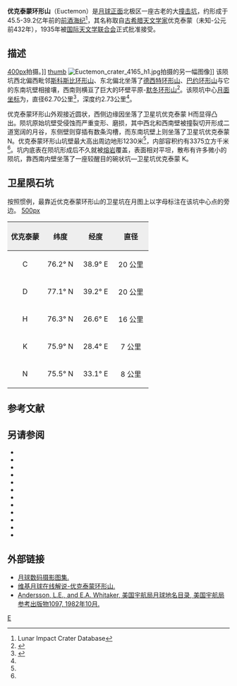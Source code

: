 {{lunar crater data |
 image=Normal Euctemon LO-IV-104H LTVT.jpg|
 caption=[[月球轨道器4号|月球轨道器4号]]拍摄的图像（图中的阴影条是原始图像中的瑕疵）|
 latitude=76.26|
 N_or_S=N|
 longitude=30.57|
 E_or_W=E|
 diameter=62.70公里|
 depth=2.73公里|
 colong=334|
 eponym=优克泰蒙}}

'''优克泰蒙环形山'''（Euctemon）是[[月球正面|月球正面]]北极区一座古老的大[[撞击坑|撞击坑]]，约形成于45.5-39.2亿年前的[[前酒海纪|前酒海纪]]<ref name="LICD">Lunar Impact Crater Database</ref>，其名称取自[[古希腊|古希腊]][[天文学家|天文学家]]优克泰蒙（未知-公元前432年），1935年被[[国际天文学联合会|国际天文学联合会]]正式批准接受。

==描述== 
[[image:Euctemon_+_Baillaud_-_LROC_-_WAC.JPG|400px]]拍摄。]] 
[[image:Lunar_crater_Euctemon.png|thumb]]
[[Image:Euctemon_crater_4165_h1.jpg|thumb]]拍摄的另一幅图像]]
该陨坑西北偏西毗邻[[斯科斯比环形山|斯科斯比环形山]]、东北偏北坐落了[[德西特环形山|德西特环形山]]、[[巴约环形山|巴约环形山]]与它的东南坑壁相接壤，西南则横亘了巨大的环壁平原-[[默冬环形山|默冬环形山]]<ref>{{Cite web |url=http://planetarynames.wr.usgs.gov/images/Lunar/lac_67_lo.pdf |title=Crater Euctemon on the map LAC-67. |accessdate=2017-02-18 |archive-date=2013-02-20 |archive-url=https://web.archive.org/web/20130220171830/http://planetarynames.wr.usgs.gov/images/Lunar/lac_67_lo.pdf |dead-url=no }}</ref>。该陨坑中心[[月面坐标|月面坐标]]为{{Coord|76.26|N|30.57|E|globe:Moon|nogoogle=1|noosm=1}}，直径62.70公里<ref name="IAU">{{Cite web |url=http://planetarynames.wr.usgs.gov/Feature/1861 |title=Directory of the International Astronomical Union |accessdate=2017-02-18 |archive-date=2018-06-22 |archive-url=https://web.archive.org/web/20180622032922/https://planetarynames.wr.usgs.gov/Feature/1861 |dead-url=no }}</ref>，深度约2.73公里<ref name="LICD"/>。

优克泰蒙环形山外观接近圆状，西侧边缘因坐落了卫星坑优克泰蒙 H而显得凸出。陨坑原始坑壁受侵蚀而严重变形、磨损，其中西北和西南壁被撞裂切开形成二道宽阔的月谷，东侧壁则穿插有数条沟槽，而东南坑壁上则坐落了卫星坑优克泰蒙 N。优克泰蒙环形山坑壁最大高出周边地形1230米<ref name="LICD"/>，内部容积约有3375立方千米<ref name="LICD"/>。坑内底表在陨坑形成后不久就被[[熔岩|熔岩]]覆盖，表面相对平坦，散布有许多微小的陨坑，靠西南内壁坐落了一座较醒目的碗状坑—卫星坑优克泰蒙 K。

==卫星陨石坑==
按照惯例，最靠近优克泰蒙环形山的卫星坑在月图上以字母标注在该坑中心点的旁边。
[[image:Euctemon_lunar_crater_map.jpg|500px]]

{| class="wikitable"
!width="25%" style="background:#eeeeee;" |优克泰蒙 
!width="25%" style="background:#eeeeee;" |纬度
!width="25%" style="background:#eeeeee;" |经度
!width="25%" style="background:#eeeeee;" |直径
|-
|align="center"|C
|align="center"|76.2° N
|align="center"|38.9° E
|align="center"|20 公里
|-
|align="center"|D
|align="center"|77.1° N
|align="center"|39.2° E
|align="center"|20 公里
|-
|align="center"|H
|align="center"|76.3° N
|align="center"|26.6° E
|align="center"|16 公里
|-
|align="center"|K
|align="center"|75.9° N
|align="center"|28.4° E
|align="center"|7 公里
|-
|align="center"|N
|align="center"|75.5° N
|align="center"|33.1° E
|align="center"|8 公里
|}{{clear}}

==参考文献==
{{reflist}}

==另请参阅==
{{refbegin}}
* {{cite book
  | last1 = Andersson
  | first1 = L. E.
  | last2 = Whitaker
  | first2 = E. A.
  | authorlink2 = Ewen Whitaker
  | date = 1982
  | title = [[NASA|NASA]] Catalogue of Lunar Nomenclature
  | publisher = NASA RP-1097
  | ref = harv
  }}
* {{cite web
  | last = Blue
  | first = Jennifer
  | date = July 25, 2007
  | title = Gazetteer of Planetary Nomenclature
  | publisher = [[United_States_Geological_Survey|USGS]]
  | url = http://planetarynames.wr.usgs.gov/
  | accessdate = 2007-08-05
  | ref = harv
  | archive-date = 2012-04-08
  | archive-url = https://www.webcitation.org/66mXDr4G9?url=http://planetarynames.wr.usgs.gov/
  | dead-url = no
  }}
* {{cite book
  | last1 = Bussey
  | first1 = B.
  | authorlink1 = Ben Bussey
  | last2 = Spudis
  | first2 = P.
  | authorlink2 = Paul Spudis
  | date = 2004
  | title = The Clementine Atlas of the Moon
  | publisher = Cambridge University Press
  | location = New York
  | isbn = 978-0-521-81528-4
  | ref = harv
  }}
* {{cite book
  | last1 = Cocks
  | first1 = Elijah E.
  | last2 = Cocks
  | first2 = Josiah C.
  | date = 1995
  | title = Who's Who on the Moon: A Biographical Dictionary of Lunar Nomenclature
  | url = https://archive.org/details/isbn_9780936389271
  | publisher = Tudor Publishers
  | isbn = 978-0-936389-27-1
  | ref = harv
  }}
* {{cite web
  | last = McDowell
  | first = Jonathan
  | date = July 15, 2007
  | url = http://host.planet4589.org/astro/lunar/
  | title = Lunar Nomenclature
  | publisher = Jonathan's Space Report
  | accessdate = 2007-10-24
  | ref = harv
  | archive-date = 2012-05-26
  | archive-url = https://www.webcitation.org/67wcYNfK3?url=http://host.planet4589.org/astro/lunar/
  | dead-url = no
  }}
* {{cite journal| last1 = Menzel| first1 = D. H.| last2 = Minnaert| first2 = M.| last3 = Levin| first3 = B.| last4 = Dollfus| first4 = A.| last5 = Bell| first5 = B.| title = Report on Lunar Nomenclature by the Working Group of Commission 17 of the IAU| doi = 10.1007/BF00171763| journal = Space Science Reviews| volume = 12| issue = 2| pages = 136–186| date = 1971| bibcode = 1971SSRv...12..136M| ref = harv}}
* {{cite book
  | first = Patrick
  | last = Moore
  | authorlink = Patrick Moore
  | date = 2001
  | title = On the Moon
  | url = https://archive.org/details/patrickmooreonmo00patr
  | publisher = Sterling Publishing Co.
  | isbn = 978-0-304-35469-6
  | ref = harv
  }}
* {{cite book
  | first = Fred W.
  | last = Price
  | date = 1988
  | title = The Moon Observer's Handbook
  | publisher = Cambridge University Press
  | isbn = 978-0-521-33500-3
  | ref = harv
  }}
* {{cite book
  | last = Rükl
  | first = Antonín
  | authorlink = Antonín Rükl
  | date = 1990
  | title = Atlas of the Moon
  | publisher = Kalmbach Books
  | isbn = 978-0-913135-17-4
  | ref = harv
  }}
* {{cite book
  | last = Webb
  | first = Rev. T. W.
  | authorlink = Thomas William Webb
  | date = 1962
  | title = Celestial Objects for Common Telescopes
  | url = https://archive.org/details/celestialobjects00webb
  | edition = 6th revised
  | publisher = Dover
  | isbn = 978-0-486-20917-3
  | ref = harv
  }}
* {{cite book
  | first = Ewen A.
  | last = Whitaker
  | authorlink = Ewen Whitaker
  | date = 1999
  | title = Mapping and Naming the Moon
  | publisher = Cambridge University Press
  | isbn = 978-0-521-62248-6
  | ref = harv
  }}
* {{cite book
  | first = Peter T.
  | last = Wlasuk
  | date = 2000
  | title = Observing the Moon
  | publisher = Springer
  | isbn = 978-1-85233-193-1
  | ref = harv
 }}
{{refend}}

==外部链接==
*[http://www.lpi.usra.edu/resources/lunar_orbiter/bin/srch_nam.shtml?Euctemon%7C0 月球数码摄影图集.] {{Wayback|url=http://www.lpi.usra.edu/resources/lunar_orbiter/bin/srch_nam.shtml?Euctemon%7C0 |date=20201127012737 }}
*[http://the-moon.wikispaces.com/Euctemo 维基月球在线解说-优克泰蒙环形山.]{{dead link|date=2017年11月 |bot=InternetArchiveBot |fix-attempted=yes }}
*[http://planet4589.org/astro/lunar/RP-1097.pdf Andersson, L.E., and E.A. Whitaker, 美国宇航局月球地名目录, 美国宇航局参考出版物1097, 1982年10月.] {{Wayback|url=http://planet4589.org/astro/lunar/RP-1097.pdf |date=20141006125838 }}

[[Category:月球环形山|E]]
{{月球環形山 (C-F)}}